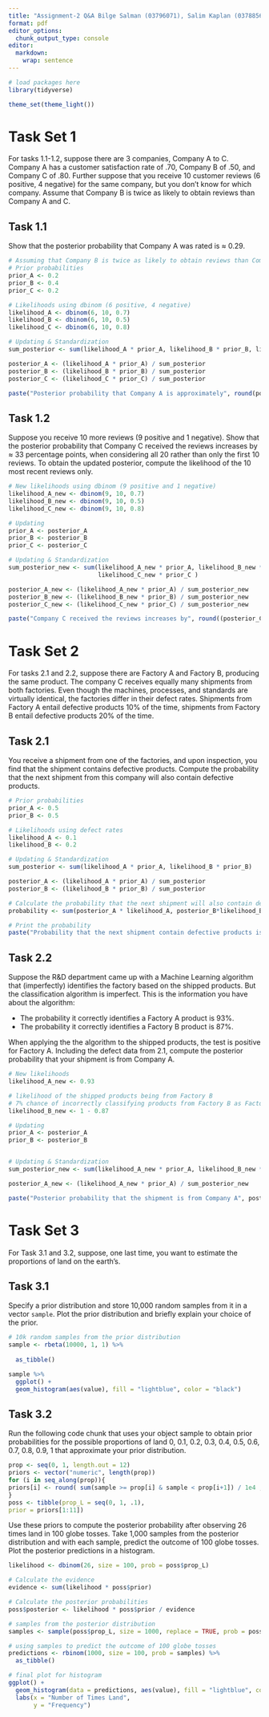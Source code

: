 ```yaml
---
title: "Assignment-2 Q&A Bilge Salman (03796071), Salim Kaplan (0378856) GitHub link: https://github.com/salimkaplan/BayesIntro24-Assignments/tree/main"
format: pdf
editor_options: 
  chunk_output_type: console
editor: 
  markdown: 
    wrap: sentence
---
```


```r
# load packages here
library(tidyverse)

theme_set(theme_light())
```

# Task Set 1

For tasks 1.1-1.2, suppose there are 3 companies, Company A to C.
Company A has a customer satisfaction rate of .70, Company B of .50, and Company C of .80.
Further suppose that you receive 10 customer reviews (6 positive, 4 negative) for the same company, but you don’t know for which company.
Assume that Company B is twice as likely to obtain reviews than Company A and C.

## Task 1.1

Show that the posterior probability that Company A was rated is $\approx$ 0.29.

```r
# Assuming that Company B is twice as likely to obtain reviews than Company A and C.
# Prior probabilities
prior_A <- 0.2
prior_B <- 0.4
prior_C <- 0.2

# Likelihoods using dbinom (6 positive, 4 negative)
likelihood_A <- dbinom(6, 10, 0.7)
likelihood_B <- dbinom(6, 10, 0.5)
likelihood_C <- dbinom(6, 10, 0.8)

# Updating & Standardization 
sum_posterior <- sum(likelihood_A * prior_A, likelihood_B * prior_B, likelihood_C * prior_C )

posterior_A <- (likelihood_A * prior_A) / sum_posterior
posterior_B <- (likelihood_B * prior_B) / sum_posterior
posterior_C <- (likelihood_C * prior_C) / sum_posterior

paste("Posterior probability that Company A is approximately", round(posterior_A, 2))
```

## Task 1.2

Suppose you receive 10 more reviews (9 positive and 1 negative).
Show that the posterior probability that Company C received the reviews increases by $\approx$ 33 percentage points, when considering all 20 rather than only the first 10 reviews.
To obtain the updated posterior, compute the likelihood of the 10 most recent reviews only.

```r
# New likelihoods using dbinom (9 positive and 1 negative)
likelihood_A_new <- dbinom(9, 10, 0.7)
likelihood_B_new <- dbinom(9, 10, 0.5)
likelihood_C_new <- dbinom(9, 10, 0.8)

# Updating
prior_A <- posterior_A
prior_B <- posterior_B
prior_C <- posterior_C

# Updating & Standardization 
sum_posterior_new <- sum(likelihood_A_new * prior_A, likelihood_B_new * prior_B, 
                         likelihood_C_new * prior_C )

posterior_A_new <- (likelihood_A_new * prior_A) / sum_posterior_new
posterior_B_new <- (likelihood_B_new * prior_B) / sum_posterior_new
posterior_C_new <- (likelihood_C_new * prior_C) / sum_posterior_new

paste("Company C received the reviews increases by", round((posterior_C_new - posterior_C),2))
```

\newpage

# Task Set 2

For tasks 2.1 and 2.2, suppose there are Factory A and Factory B, producing the same product.
The company C receives equally many shipments from both factories.
Even though the machines, processes, and standards are virtually identical, the factories differ in their defect rates.
Shipments from Factory A entail defective products 10% of the time, shipments from Factory B entail defective products 20% of the time.

## Task 2.1

You receive a shipment from one of the factories, and upon inspection, you find that the shipment contains defective products.
Compute the probability that the next shipment from this company will also contain defective products.

```r
# Prior probabilities
prior_A <- 0.5
prior_B <- 0.5

# Likelihoods using defect rates
likelihood_A <- 0.1
likelihood_B <- 0.2

# Updating & Standardization 
sum_posterior <- sum(likelihood_A * prior_A, likelihood_B * prior_B)

posterior_A <- (likelihood_A * prior_A) / sum_posterior
posterior_B <- (likelihood_B * prior_B) / sum_posterior

# Calculate the probability that the next shipment will also contain defective products
probability <- sum(posterior_A * likelihood_A, posterior_B*likelihood_B)

# Print the probability
paste("Probability that the next shipment contain defective products is", probability)

```

## Task 2.2

Suppose the R&D department came up with a Machine Learning algorithm that (imperfectly) identifies the factory based on the shipped products.
But the classification algorithm is imperfect.
This is the information you have about the algorithm:

-   The probability it correctly identifies a Factory A product is 93%.
-   The probability it correctly identifies a Factory B product is 87%.

When applying the the algorithm to the shipped products, the test is positive for Factory A. Including the defect data from 2.1, compute the posterior probability that your shipment is from Company A.

```r
# New likelihoods 
likelihood_A_new <- 0.93

# likelihood of the shipped products being from Factory B
# 7% chance of incorrectly classifying products from Factory B as Factory A
likelihood_B_new <- 1 - 0.87

# Updating
prior_A <- posterior_A
prior_B <- posterior_B


# Updating & Standardization 
sum_posterior_new <- sum(likelihood_A_new * prior_A, likelihood_B_new * prior_B)

posterior_A_new <- (likelihood_A_new * prior_A) / sum_posterior_new

paste("Posterior probability that the shipment is from Company A", posterior_A_new)

```

\newpage

# Task Set 3

For Task 3.1 and 3.2, suppose, one last time, you want to estimate the proportions of land on the earth’s.

## Task 3.1

Specify a prior distribution and store 10,000 random samples from it in a vector `sample`.
Plot the prior distribution and briefly explain your choice of the prior.

```r
# 10k random samples from the prior distribution
sample <- rbeta(10000, 1, 1) %>%
  
  as_tibble()

sample %>% 
  ggplot() +
  geom_histogram(aes(value), fill = "lightblue", color = "black") 
```

## Task 3.2

Run the following code chunk that uses your object sample to obtain prior probabilities for the possible proportions of land 0, 0.1, 0.2, 0.3, 0.4, 0.5, 0.6, 0.7, 0.8, 0.9, 1 that approximate your prior distribution.

```r
prop <- seq(0, 1, length.out = 12)
priors <- vector("numeric", length(prop))
for (i in seq_along(prop)){
priors[i] <- round( sum(sample >= prop[i] & sample < prop[i+1]) / 1e4 , 2)
}
poss <- tibble(prop_L = seq(0, 1, .1),
prior = priors[1:11])
```

Use these priors to compute the posterior probability after observing 26 times land in 100 globe tosses.
Take 1,000 samples from the posterior distribution and with each sample, predict the outcome of 100 globe tosses.
Plot the posterior predictions in a histogram.

```r
likelihood <- dbinom(26, size = 100, prob = poss$prop_L)

# Calculate the evidence
evidence <- sum(likelihood * poss$prior)

# Calculate the posterior probabilities
poss$posterior <- likelihood * poss$prior / evidence

# samples from the posterior distribution
samples <- sample(poss$prop_L, size = 1000, replace = TRUE, prob = poss$posterior)

# using samples to predict the outcome of 100 globe tosses
predictions <- rbinom(1000, size = 100, prob = samples) %>% 
  as_tibble()

# final plot for histogram
ggplot() +
  geom_histogram(data = predictions, aes(value), fill = "lightblue", color = "black") +
  labs(x = "Number of Times Land",
       y = "Frequency")

```

